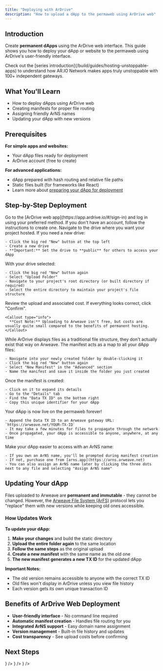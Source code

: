 ```yaml
---
title: "Deploying with ArDrive"
description: "How to upload a dApp to the permaweb using ArDrive web"
---
```



## Introduction

Create **permanent dApps** using the ArDrive web interface. This guide shows you how to deploy your dApp or website to the permaweb using ArDrive's user-friendly interface.

<Callout title="New to unstoppable apps?" type="info">
Check out the [series introduction](/build/guides/hosting-unstoppable-apps) to understand how AR.IO Network makes apps truly unstoppable with 100+ independent gateways.
</Callout>

## What You'll Learn

- How to deploy dApps using ArDrive web
- Creating manifests for proper file routing
- Assigning friendly ArNS names
- Updating your dApp with new versions

## Prerequisites

**For simple apps and websites:**

- Your dApp files ready for deployment
- ArDrive account (free to create)

**For advanced applications:**

- dApp prepared with hash routing and relative file paths
- Static files built (for frameworks like React)
- Learn more about [preparing your dApp for deployment](https://docs.ardrive.io/docs/misc/deploy/)

## Step-by-Step Deployment

<Steps>
  <Step title="Log into ArDrive">
    Go to the [ArDrive web app](https://app.ardrive.io/#/sign-in) and log in using your preferred method. If you don't have an account, follow the instructions to create one.
  </Step>

  <Step title="Select or Create a Drive">
    Navigate to the drive where you want your project hosted. If you need a new drive:

    - Click the big red "New" button at the top left
    - Create a new drive
    - **Important:** Set the drive to **public** for others to access your dApp
  </Step>

  <Step title="Upload Your Project">
    With your drive selected:

    - Click the big red "New" button again
    - Select "Upload Folder"
    - Navigate to your project's root directory (or built directory if required)
    - Select the entire directory to maintain your project's file structure
  </Step>

  <Step title="Confirm Upload">
    Review the upload and associated cost. If everything looks correct, click "Confirm".

    <Callout type="info">
      **Cost Note:** Uploading to Arweave isn't free, but costs are usually quite small compared to the benefits of permanent hosting.
    </Callout>
  </Step>

  <Step title="Create the Manifest">
    While ArDrive displays files as a traditional file structure, they don't actually exist that way on Arweave. The manifest acts as a map to all your dApp files:

    - Navigate into your newly created folder by double-clicking it
    - Click the big red "New" button again
    - Select "New Manifest" in the "Advanced" section
    - Name the manifest and save it inside the folder you just created
  </Step>

  <Step title="Get the Data TX ID">
    Once the manifest is created:

    - Click on it to expand its details
    - Go to the "Details" tab
    - Find the "Data TX ID" on the bottom right
    - Copy this unique identifier for your dApp
  </Step>

  <Step title="View and Share Your dApp">
    Your dApp is now live on the permaweb forever!

    - Append the Data TX ID to an Arweave gateway URL: `https://arweave.net/YOUR-TX-ID`
    - It may take a few minutes for files to propagate through the network
    - Once propagated, your dApp is accessible to anyone, anywhere, at any time
  </Step>

  <Step title="Assign a Friendly Name (Optional)">
    Make your dApp easier to access with an ArNS name:

    - If you own an ArNS name, you'll be prompted during manifest creation
    - If not, purchase one from [arns.app](https://arns.arweave.net)
    - You can also assign an ArNS name later by clicking the three dots next to any file and selecting "Assign ArNS name"
  </Step>
</Steps>

## Updating Your dApp

Files uploaded to Arweave are **permanent and immutable** - they cannot be changed. However, the [Arweave File System (ArFS)](/build/advanced/arfs) protocol lets you "replace" them with new versions while keeping old ones accessible.

### How Updates Work

**To update your dApp:**

1. **Make your changes** and build the static directory
2. **Upload the entire folder again** to the same location
3. **Follow the same steps** as the original upload
4. **Create a new manifest** with the same name as the old one
5. **The new manifest generates a new TX ID** for the updated dApp

**Important Notes:**

- The old version remains accessible to anyone with the correct TX ID
- Old files won't display in ArDrive unless you view file history
- Each version gets its own unique transaction ID

## Benefits of ArDrive Web Deployment

- **User-friendly interface** - No command line required
- **Automatic manifest creation** - Handles file routing for you
- **Integrated ArNS support** - Easy domain name assignment
- **Version management** - Built-in file history and updates
- **Cost transparency** - See upload costs before confirming

## Next Steps

<Cards>
  <Card
    href="https://app.ardrive.io"
    title="Try ArDrive Web"
    description="Deploy your dApp using the ArDrive web interface"
    icon={<Upload />}
  />
  <Card
    href="/build/guides/working-with-arns/arns-primary-names"
    title="Get an ArNS Name"
    description="Learn how to create friendly domain names for your dApp"
    icon={<Globe />}
  />
  <Card
    href="/build/guides/hosting-unstoppable-apps"
    title="More Deployment Options"
    description="Explore CLI-based deployment tools and automation"
    icon={<Code />}
  />
</Cards>
